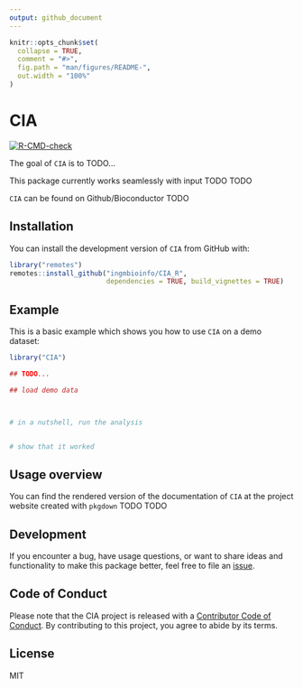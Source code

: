 ```yaml
---
output: github_document
---
```


<!-- README.md is generated from README.Rmd. Please edit that file -->

```r
knitr::opts_chunk$set(
  collapse = TRUE,
  comment = "#>",
  fig.path = "man/figures/README-",
  out.width = "100%"
)
```

# CIA

<!-- badges: start -->
[![R-CMD-check](https://github.com/ingmbioinfo/CIA_R/actions/workflows/R-CMD-check.yaml/badge.svg)](https://github.com/ingmbioinfo/CIA_R/actions/workflows/R-CMD-check.yaml)
<!-- badges: end -->

The goal of `CIA` is to TODO... 

This package currently works seamlessly with input TODO TODO

`CIA` can be found on Github/Bioconductor TODO

## Installation

You can install the development version of `CIA` from GitHub with:

```r
library("remotes")
remotes::install_github("ingmbioinfo/CIA_R", 
                        dependencies = TRUE, build_vignettes = TRUE)
```

## Example

This is a basic example which shows you how to use `CIA` on a demo dataset:

```r
library("CIA")

## TODO...

## load demo data



# in a nutshell, run the analysis


# show that it worked
```

## Usage overview

You can find the rendered version of the documentation of `CIA` at
the project website created with `pkgdown` TODO TODO

## Development

If you encounter a bug, have usage questions, or want to share ideas and
functionality to make this package better, feel free to file an
[issue](https://github.com/TODO/TODO/issues).

## Code of Conduct

Please note that the CIA project is released with a [Contributor Code of Conduct](https://contributor-covenant.org/version/2/1/CODE_OF_CONDUCT.html). 
By contributing to this project, you agree to abide by its terms.

## License

MIT
